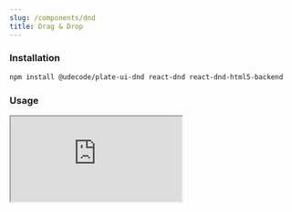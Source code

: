 ```yaml
---
slug: /components/dnd
title: Drag & Drop
---
```


### Installation

```bash npm2yarn
npm install @udecode/plate-ui-dnd react-dnd react-dnd-html5-backend
```

### Usage

<iframe
  src="https://codesandbox.io/s/github/udecode/plate-playground?autoresize=1&fontsize=16&theme=dark"
  style={{
    width: '100%',
    height: '80vh',
    border: 0,
    borderRadius: '8px',
    overflow: 'hidden',
  }}
  title="Plate Playground"
  allow="accelerometer; ambient-light-sensor; camera; encrypted-media; geolocation; gyroscope; hid; microphone; midi; payment; usb; vr; xr-spatial-tracking"
  sandbox="allow-forms allow-modals allow-popups allow-presentation allow-same-origin allow-scripts"
/>
